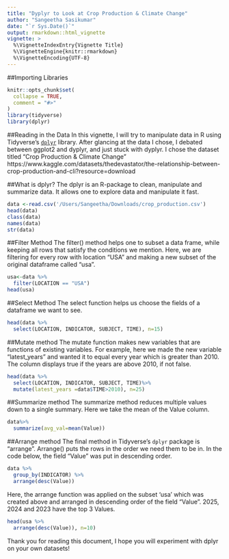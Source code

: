 ```yaml
---
title: "Dyplyr to Look at Crop Production & Climate Change"
author: "Sangeetha Sasikumar"
date: "`r Sys.Date()`"
output: rmarkdown::html_vignette
vignette: >
  %\VignetteIndexEntry{Vignette Title}
  %\VignetteEngine{knitr::rmarkdown}
  %\VignetteEncoding{UTF-8}
---
```

##Importing Libraries
```r
knitr::opts_chunk$set(
  collapse = TRUE,
  comment = "#>"
)
library(tidyverse)
library(dplyr)
```

##Reading in the Data
In this vignette, I will try to manipulate data in R using Tidyverse's [`dplyr`](https://dplyr.tidyverse.org/) library. After glancing at the data I chose, I debated between ggplot2 and dyplyr, and just stuck with dyplyr. I chose the dataset titled "Crop Production & Climate Change" https://www.kaggle.com/datasets/thedevastator/the-relationship-between-crop-production-and-cli?resource=download

##What is dplyr?
The dplyr is an R-package to clean, manipulate and summarize data. It allows one to explore data and manipulate it fast. 

```r
data <-read.csv('/Users/Sangeetha/Downloads/crop_production.csv')
head(data)
class(data)
names(data)
str(data)
```

##Filter Method
The filter() method helps one to subset a data frame, while keeping all rows that satisfy the conditions we mention. Here, we are filtering for every row with location "USA" and making a new subset of the original dataframe called "usa". 
```r
usa<-data %>% 
  filter(LOCATION == "USA")
head(usa)
```

##Select Method
The select function helps us choose the fields of a dataframe we want to see. 
```r
head(data %>% 
  select(LOCATION, INDICATOR, SUBJECT, TIME), n=15)

```

##Mutate method
The mutate function makes new variables that are functions of existing variables. For example, here we made the new variable "latest_years" and wanted it to equal every year which is greater than 2010. The column displays true if the years are above 2010, if not false. 
```r

head(data %>% 
  select(LOCATION, INDICATOR, SUBJECT, TIME)%>% 
  mutate(latest_years =data$TIME>2010), n=25)

```

##Summarize method
The summarize method reduces multiple values down to a single summary. Here we take the mean of the Value column. 
```r
data%>%
  summarize(avg_val=mean(Value))

```

##Arrange method
The final method in Tidyverse's `dplyr` package is "arrange". Arrange() puts the rows in the order we need them to be in. In the code below, the field "Value" was put in descending order. 
```r
data %>%
  group_by(INDICATOR) %>%
  arrange(desc(Value))

```

Here, the arrange function was applied on the subset 'usa' which was created above and arranged in descending order of the field "Value". 2025, 2024 and 2023 have the top 3 Values. 
```r
head(usa %>%
  arrange(desc(Value)), n=10)

```

Thank you for reading this document, I hope you will experiment with dplyr on your own datasets!



